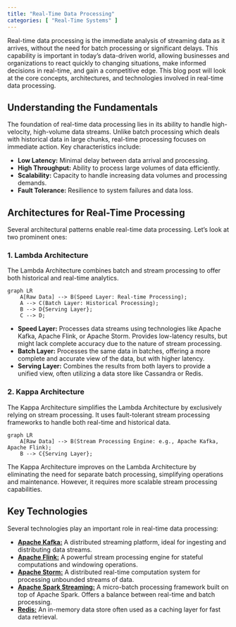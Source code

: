 ```yaml
---
title: "Real-Time Data Processing"
categories: [ "Real-Time Systems" ]
---
```


Real-time data processing is the immediate analysis of streaming data as it arrives, without the need for batch processing or significant delays. This capability is important in today's data-driven world, allowing businesses and organizations to react quickly to changing situations, make informed decisions in real-time, and gain a competitive edge. This blog post will look at the core concepts, architectures, and technologies involved in real-time data processing.

## Understanding the Fundamentals

The foundation of real-time data processing lies in its ability to handle high-velocity, high-volume data streams. Unlike batch processing which deals with historical data in large chunks, real-time processing focuses on immediate action. Key characteristics include:

-   **Low Latency:** Minimal delay between data arrival and processing.
-   **High Throughput:** Ability to process large volumes of data efficiently.
-   **Scalability:** Capacity to handle increasing data volumes and processing demands.
-   **Fault Tolerance:** Resilience to system failures and data loss.

## Architectures for Real-Time Processing

Several architectural patterns enable real-time data processing. Let's look at two prominent ones:

### 1. Lambda Architecture

The Lambda Architecture combines batch and stream processing to offer both historical and real-time analytics.

```mermaid
graph LR
    A[Raw Data] --> B(Speed Layer: Real-time Processing);
    A --> C(Batch Layer: Historical Processing);
    B --> D{Serving Layer};
    C --> D;
```

-   **Speed Layer:** Processes data streams using technologies like Apache Kafka, Apache Flink, or Apache Storm. Provides low-latency results, but might lack complete accuracy due to the nature of stream processing.
-   **Batch Layer:** Processes the same data in batches, offering a more complete and accurate view of the data, but with higher latency.
-   **Serving Layer:** Combines the results from both layers to provide a unified view, often utilizing a data store like Cassandra or Redis.

### 2. Kappa Architecture

The Kappa Architecture simplifies the Lambda Architecture by exclusively relying on stream processing. It uses fault-tolerant stream processing frameworks to handle both real-time and historical data.

```mermaid
graph LR
    A[Raw Data] --> B(Stream Processing Engine: e.g., Apache Kafka, Apache Flink);
    B --> C{Serving Layer};
```

The Kappa Architecture improves on the Lambda Architecture by eliminating the need for separate batch processing, simplifying operations and maintenance. However, it requires more scalable stream processing capabilities.


## Key Technologies

Several technologies play an important role in real-time data processing:

-   [**Apache Kafka:**](https://kafka.apache.org/) A distributed streaming platform, ideal for ingesting and distributing data streams.
-   [**Apache Flink:**](https://flink.apache.org/) A powerful stream processing engine for stateful computations and windowing operations.
-   [**Apache Storm:**](https://storm.apache.org/) A distributed real-time computation system for processing unbounded streams of data.
-   [**Apache Spark Streaming:**](https://spark.apache.org/streaming/) A micro-batch processing framework built on top of Apache Spark. Offers a balance between real-time and batch processing.
-   [**Redis:**](https://redis.io/) An in-memory data store often used as a caching layer for fast data retrieval.
